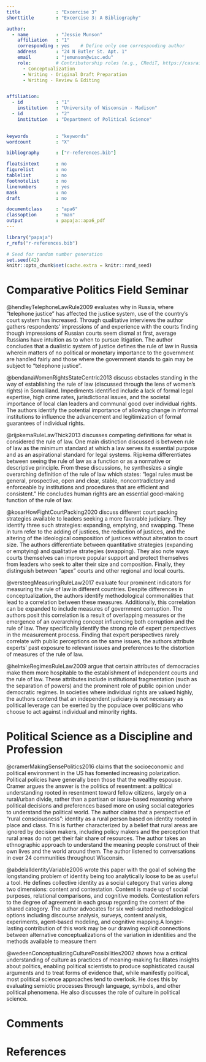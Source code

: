 ```yaml
---
title             : "Excercise 3"
shorttitle        : "Excercise 3: A Bibliography"

author: 
  - name          : "Jessie Munson"
    affiliation   : "1"
    corresponding : yes    # Define only one corresponding author
    address       : "24 N Butler St. Apt. 1"
    email         : "jemunson@wisc.edu"
    role:         # Contributorship roles (e.g., CRediT, https://casrai.org/credit/)
      - Conceptualization
      - Writing - Original Draft Preparation
      - Writing - Review & Editing


affiliation:
  - id            : "1"
    institution   : "University of Wisconsin - Madison"
  - id            : "2"
    institution   : "Department of Political Science"

  
keywords          : "keywords"
wordcount         : "X"

bibliography      : ["r-references.bib"]

floatsintext      : no
figurelist        : no
tablelist         : no
footnotelist      : no
linenumbers       : yes
mask              : no
draft             : no

documentclass     : "apa6"
classoption       : "man"
output            : papaja::apa6_pdf
---
```


```r
library("papaja")
r_refs("r-references.bib")
```

```r
# Seed for random number generation
set.seed(42)
knitr::opts_chunk$set(cache.extra = knitr::rand_seed)
```

# Comparative Politics Field Seminar
  
  @hendleyTelephoneLawRule2009 evaluates why in Russia, where “telephone justice” has affected the justice system, use of the country’s court system has increased. Through qualitative interviews the author gathers respondents’ impressions of and experience with the courts finding though impressions of Russian courts seem dismal at first, average Russians have intuition as to when to pursue litigation. The author concludes that a dualistic system of justice defines the rule of law in Russia wherein matters of no political or monetary importance to the government are handled fairly and those where the government stands to gain may be subject to “telephone justice”.
  
  @bendanaWomenRightsStateCentric2013 discuss obstacles standing in the way of establishing the rule of law (discussed through the lens of women’s rights) in Somaliland. Impediments identified include a lack of formal legal expertise, high crime rates, jurisdictional issues, and the societal importance of local clan leaders and communal good over individual rights. The authors identify the potential importance of allowing change in informal institutions to influence the advancement and legitimization of formal guarantees of individual rights.
  
  @rijpkemaRuleLawThick2013 discusses competing definitions for what is considered the rule of law. One main distinction discussed is between rule of law as the minimum standard at which a law serves its essential purpose and as an aspirational standard for legal systems. Rijpkema differentiates between seeing the rule of law as a function or as a normative or descriptive principle. From these discussions, he synthesizes a single overarching definition of the rule of law which states: “legal rules must be general, prospective, open and clear, stable, noncontradictory and enforceable by institutions and procedures that are efficient and consistent.” He concludes human rights are an essential good-making function of the rule of law.
  
  @kosarHowFightCourtPacking2020 discuss different court packing strategies available to leaders seeking a more favorable judiciary. They identify three such strategies: expanding, emptying, and swapping. These in turn refer to the adding of justices, the reduction of justices, and the altering of the ideological composition of justices without alteration to court size. The authors differentiate between quantitative strategies (expanding or emptying) and qualitative strategies (swapping). They also note ways courts themselves can improve popular support and protect themselves from leaders who seek to alter their size and composition. Finally, they distinguish between “apex” courts and other regional and local courts. 
  
  @versteegMeasuringRuleLaw2017 evaluate four prominent indicators for measuring the rule of law in different countries. Despite differences in conceptualization, the authors identify methodological commonalities that lead to a correlation between these measures. Additionally, this correlation can be expanded to include measures of government corruption. The authors posit this correlation is a result of overlapping measures or the emergence of an overarching concept influencing both corruption and the rule of law. They specifically identify the strong role of expert perspectives in the measurement process. Finding that expert perspectives rarely correlate with public perceptions on the same issues, the authors attribute experts’ past exposure to relevant issues and preferences to the distortion of measures of the rule of law.
  
  @helmkeRegimesRuleLaw2009 argue that certain attributes of democracies make them more hospitable to the establishment of independent courts and the rule of law. These attributes include institutional fragmentation (such as the separation of powers) and the prominent role of public opinion under democratic regimes. In societies where individual rights are valued highly, the authors contend that an independent judiciary is not necessary as political leverage can be exerted by the populace over politicians who choose to act against individual and minority rights.


# Political Science as a Discipline and Profession

  @cramerMakingSensePolitics2016 claims that the socioeconomic and political environment in the US has fomented increasing polarization. Political policies have generally been those that the wealthy espouse. Cramer argues the answer is the politics of resentment: a political understanding rooted in resentment toward fellow citizens, largely on a rural/urban divide, rather than a partisan or issue-based reasoning where political decisions and preferences based more on using social categories to understand the political world. The author claims that a perspective of “rural consciousness”: identity as a rural person based on identity rooted in place and class. This is further characterized by a belief that rural areas are ignored by decision makers, including policy makers and the perception that rural areas do not get their fair share of resources. The author takes an ethnographic approach to understand the meaning people construct of their own lives and the world around them. The author listened to conversations in over 24 communities throughout Wisconsin.
  
  @abdelalIdentityVariable2006 wrote this paper with the goal of solving the longstanding problem of identity being too analytically loose to be as useful a tool. He defines collective identity as a social category that varies along two dimensions: content and contestation. Content is made up of social purposes, relational comparisons, and cognitive models. Contestation refers to the degree of agreement in each group regarding the content of the shared category. The author advocates for six well-suited methodological options including discourse analysis, surveys, content analysis, experiments, agent-based modeling, and cognitive mapping.A longer-lasting contribution of this work may be our drawing explicit connections between alternative conceptualizations of the variation in identities and the methods available to measure them
  
  @wedeenConceptualizingCulturePossibilities2002 shows how a critical understanding of culture as practices of meaning-making facilitates insights about politics, enabling political scientists to produce sophisticated causal arguments and to treat forms of evidence that, while manifestly political, most political science approaches tend to overlook. He does this by evaluating semiotic processes through language, symbols, and other political phenomena. He also discusses the role of culture in political science.
  

# Comments

\newpage

# References


\begingroup
\setlength{\parindent}{-0.5in}
\setlength{\leftskip}{0.5in}

<div id="refs" custom-style="Bibliography"></div>
\endgroup
